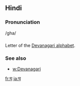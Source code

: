 == Hindi ==

=== Pronunciation ===
/gha/

=== ===

Letter of the [[Devanagari alphabet]].

=== See also ===

* [[w:Devanagari]]

[[fr:घ]]
[[ja:घ]]